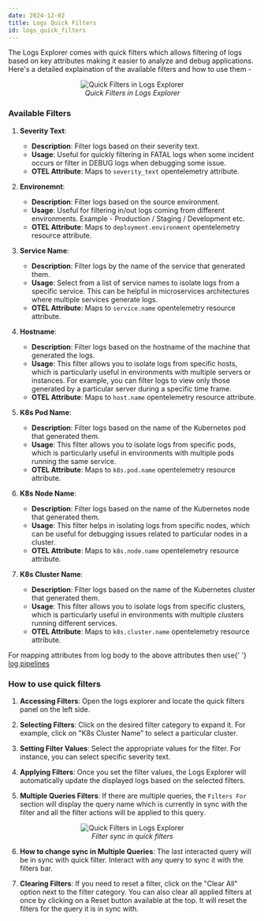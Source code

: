```yaml
---
date: 2024-12-02
title: Logs Quick Filters
id: logs_quick_filters
---
```


The Logs Explorer comes with quick filters which allows filtering of logs based on key attributes making it easier to analyze and debug applications.
Here's a detailed explaination of the available filters and how to use them -

<figure data-zoomable align="center">
  <img
    src="/img/docs/logs-management/ui/logs-quick-filters.webp"
    alt="Quick Filters in Logs Explorer"
  />
  <figcaption>
    <i> Quick Filters in Logs Explorer </i>
  </figcaption>
</figure>

### Available Filters

1. **Severity Text**:
   - **Description**: Filter logs based on their severity text.
   - **Usage**: Useful for quickly filtering in FATAL logs when some incident occurs or filter in DEBUG logs when debugging some issue.
   - **OTEL Attribute**: Maps to `severity_text` opentelemetry attribute.
2. **Environemnt**:

   - **Description**: Filter logs based on the source environment.
   - **Usage**: Useful for filtering in/out logs coming from different environments. Example - Production / Staging / Development etc.
   - **OTEL Attribute**: Maps to `deployment.environment` opentelemetry resource attribute.

3. **Service Name**:

   - **Description**: Filter logs by the name of the service that generated them.
   - **Usage**: Select from a list of service names to isolate logs from a specific service. This can be helpful in microservices architectures where multiple services generate logs.
   - **OTEL Attribute**: Maps to `service.name` opentelemetry resource attribute.

4. **Hostname**:

   - **Description**: Filter logs based on the hostname of the machine that generated the logs.
   - **Usage**: This filter allows you to isolate logs from specific hosts, which is particularly useful in environments with multiple servers or instances. For example, you can filter logs to view only those generated by a particular server during a specific time frame.
   - **OTEL Attribute**: Maps to `host.name` opentelemetry resource attribute.

5. **K8s Pod Name**:

   - **Description**: Filter logs based on the name of the Kubernetes pod that generated them.
   - **Usage**: This filter allows you to isolate logs from specific pods, which is particularly useful in environments with multiple pods running the same service.
   - **OTEL Attribute**: Maps to `k8s.pod.name` opentelemetry resource attribute.

6. **K8s Node Name**:

   - **Description**: Filter logs based on the name of the Kubernetes node that generated them.
   - **Usage**: This filter helps in isolating logs from specific nodes, which can be useful for debugging issues related to particular nodes in a cluster.
   - **OTEL Attribute**: Maps to `k8s.node.name` opentelemetry resource attribute.

7. **K8s Cluster Name**:
   - **Description**: Filter logs based on the name of the Kubernetes cluster that generated them.
   - **Usage**: This filter allows you to isolate logs from specific clusters, which is particularly useful in environments with multiple clusters running different services.
   - **OTEL Attribute**: Maps to `k8s.cluster.name` opentelemetry resource attribute.

<Admonition>
  For mapping attributes from log body to the above attributes then use{' '}
  <a href="https://signoz.io/docs/logs-pipelines/introduction/">log pipelines</a>
</Admonition>

### How to use quick filters

1. **Accessing Filters**: Open the logs explorer and locate the quick filters panel on the left side.

2. **Selecting Filters**: Click on the desired filter category to expand it. For example, click on "K8s Cluster Name" to select a particular cluster.

3. **Setting Filter Values**: Select the appropriate values for the filter. For instance, you can select specific severity text.

4. **Applying Filters**: Once you set the filter values, the Logs Explorer will automatically update the displayed logs based on the selected filters.

5. **Multiple Queries Filters**: If there are multiple queries, the `Filters For` section will display the query name which is currently in sync with the filter and all the filter actions will be applied to this query.

<figure data-zoomable align="center">
  <img src="/img/docs/logs-management/ui/filter-sync.webp" alt="Quick Filters in Logs Explorer" />
  <figcaption>
    <i> Filter sync in quick filters </i>
  </figcaption>
</figure>

6. **How to change sync in Multiple Queries**: The last interacted query will be in sync with quick filter. Interact with any query to sync it with the filters bar.

7. **Clearing Filters**: If you need to reset a filter, click on the "Clear All" option next to the filter category. You can also clear all applied filters at once by clicking on a Reset button available at the top. It will reset the filters for the query it is in sync with.
